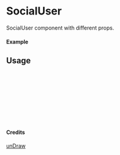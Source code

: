 
<Meta of={SocialUser} title="unDraw/SocialUser" />

# SocialUser

SocialUser component with different props.

#### Example

<Canvas of={SocialUser.Primary} />

## Usage

```ts
import { SocialUser } from "yadl-ui";

const Example = () => {
  return (
      <SocialUser />
  );
};

export default Example;
```

#### Credits
[unDraw](https://undraw.co/illustrations)
